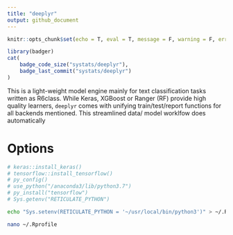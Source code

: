 ```yaml
---
title: "deeplyr"
output: github_document
---
```


```r
knitr::opts_chunk$set(echo = T, eval = T, message = F, warning = F, error = F)
```

```r
library(badger)
cat(
	badge_code_size("systats/deeplyr"),
	badge_last_commit("systats/deeplyr")
)
```

This is a light-weight model engine mainly for text classification tasks written as R6class. While Keras, XGBoost or Ranger (RF) provide high quality learners, `deeplyr` comes with unifying train/test/report functions for all backends mentioned. This streamlined data/ model worklfow does automatically 

<!-- * log (thanks to [`trackR`](https://github.com/daroczig/logger)),  -->
<!-- * benchmark (thanks to [`tictoc`]() and [`Metrics`]()) -->
<!-- * optimize over hyperparameter spaces.  -->


<!-- # Other stuff -->

<!-- * a roadmap for improved NLP decisions focussing on different outcomes (fortcomming). -->
<!-- * shinyapp for monitoring model performances. -->


# Options

```r
# keras::install_keras()
# tensorflow::install_tensorflow()
# py_config()
# use_python("/anaconda3/lib/python3.7")
# py_install("tensorflow")
# Sys.getenv("RETICULATE_PYTHON")
```


```bash
echo "Sys.setenv(RETICULATE_PYTHON = '~/usr/local/bin/python3')" > ~/.Rprofile
```

```bash
nano ~/.Rprofile
```

